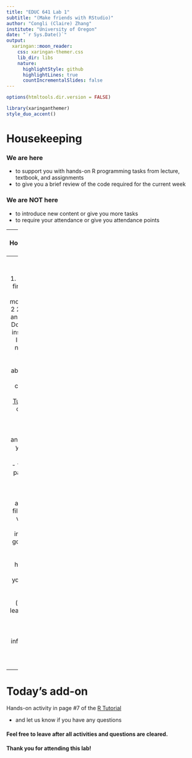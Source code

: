 ```yaml
---
title: "EDUC 641 Lab 1"
subtitle: "(Make friends with RStudio)"
author: "Congli (Claire) Zhang"
institute: "University of Oregon"
date: "`r Sys.Date()`"
output:
  xaringan::moon_reader:
    css: xaringan-themer.css
    lib_dir: libs
    nature:
      highlightStyle: github
      highlightLines: true
      countIncrementalSlides: false
---
```


```r
options(htmltools.dir.version = FALSE)
```

```r
library(xaringanthemer)
style_duo_accent()
```

# Housekeeping

### We are here

 - to support you with hands-on R programming tasks from lecture, textbook, and assignments
 - to give you a brief review of the code required for the current week
   
### We are NOT here 

 - to introduce new content or give you more tasks
 - to require your attendance or give you attendance points
 
---
# Housekeeping (cont'd)

### Two best practice of you 

 - come here with questions 
   - again, we don't have new content, your questions are best content for you
 
 - make friends with R. R is intimidating in the beginning, but over time, you'll see what a good friend it is in your journey of professional growth. Just like making friends:
   - make time for it every day
   - don't let critical misunderstandings stand in between you two
   - be patient
   - don't try to internalize everything about it
   - ...

---
# Today's checklist

1. (Pre-class), finish [EDUC R Workshop](https://community.uoregon.edu/courses/18778) modules 1 and 2 
2. Download and install R 
3. Download and install RStudio IDE
(Friendly note for folks who haven't done the above steps: a quick demo can be found in the [R Tutorial](https://daviddliebowitz.github.io/EDUC641_22F/slides/tutorial.html#5) slides on our corse website)
4. Open your RStudio IDE and familiarize yourself with its interface 

 - find the four panes 
     - code editor
     - R console
     - workspace and history
     - files and plots viewer
 - ask for help information 
     - go to your 4th pane "help" tab, click home button, see for yourself
     - ask specific information (what you've learned from R Workshop), e.g., ask for help information on basic R "mean" function

---
# Today's add-on

Hands-on activity in page #7 of the [R Tutorial](https://daviddliebowitz.github.io/EDUC641_22F/slides/tutorial.html#7)

  - and let us know if you have any questions


#### Feel free to leave after all activities and questions are cleared.
#### Thank you for attending this lab!





